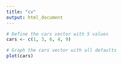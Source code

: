 ```yaml
---
title: "cv"
output: html_document
---
```


```R
# Define the cars vector with 5 values
cars <- c(1, 3, 6, 4, 9)

# Graph the cars vector with all defaults
plot(cars)
```